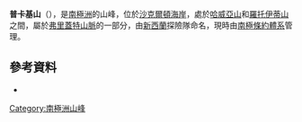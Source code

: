 {{coord|82|49|S|162|6|E|display=title}}

'''普卡基山'''（{{lang-en|Mount Pukaki}}），是[[南極洲|南極洲]]的山峰，位於[[沙克爾頓海岸|沙克爾頓海岸]]，處於[[哈威亞山|哈威亞山]]和[[羅托伊蒂山|羅托伊蒂山]]之間，屬於[[弗里蓋特山脈|弗里蓋特山脈]]的一部分，由[[新西蘭|新西蘭]]探險隊命名，現時由[[南極條約體系|南極條約體系]]管理。

==參考資料==
*{{usgs-gazetteer}}

{{DEFAULTSORT:Mount Pukaki}}
[[Category:南極洲山峰|Category:南極洲山峰]]


{{ShackletonCoast-geo-stub}}